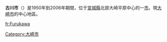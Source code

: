 {{日本都市 (廢除)
| 自治體名 = 古川市
| 日文原名 = 古川市
| 平假名 = ふるかわし
| 羅馬字拼音 = Furukawa-shi
| 地圖 = 
| 廢除時間 = 2006年3月31日
| 廢除理由 = 新設合併
| 廢除時處置 ='''古川市'''、[[田尻町_(宮城縣)|田尻町]]、[[三本木町|三本木町]]、[[松山町_(宮城縣)|松山町]]、[[鹿島台町|鹿島台町]]、<br />[[岩出山町|岩出山町]]、[[鳴子町|鳴子町]] → [[大崎市|大崎市]]
| 現在市 = [[大崎市|大崎市]]
| 都道府縣 = 宮城縣
| 支廳 = 
| 編號 = 04204-8
| 自治體 =[[栗原市|栗原市]]、[[美里町_(宮城縣)|美里町]]、[[田尻町_(宮城縣)|田尻町]]、[[松山町_(宮城縣)|松山町]]、[[三本木町|三本木町]]、[[加美町|加美町]]、[[岩出山町|岩出山町]]
| 面積 = 134.14
| 邊界未定 = 
| 人口 = 75,177
| 人口密度 = 
| 統計時間 = 
| 經度 = 
| 緯度 = 
| 樹 = [[銀杏|銀杏]]
| 花 = [[鸢尾|鸢尾]]
| 鳥 = 
| 其他象徵物 = 
| 其他象徵 = 
| 郵遞區號 = 989-6188
| 所在地 = 古川市七日町1-1
| 電話號碼 = 229-23-2111
| 外部連結 = 
| 註記 = 
|}}
'''古川市'''（{{jpn|j=古川市|hg=ふるかわし|rm=Furukawa shi|f=y}}）是1950年到2006年期間，位于[[宮城縣|宮城縣]]北部大崎平原中心的一[[市|市]]。現[[大崎市|大崎市]]的中心地區。

{{Authority control}}
{{japan-geo-stub}}

[[Category:大崎市|Category:大崎市]]

[[fr:Furukawa|fr:Furukawa]]
